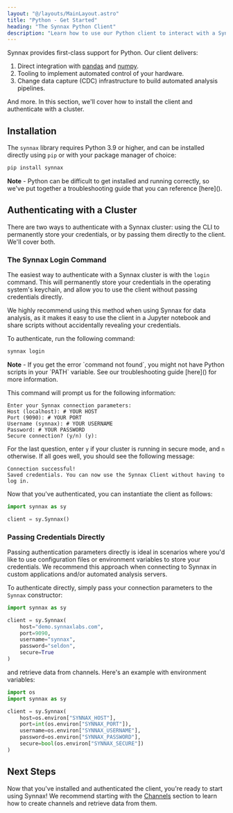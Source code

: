 ```yaml
---
layout: "@/layouts/MainLayout.astro"
title: "Python - Get Started"
heading: "The Synnax Python Client"
description: "Learn how to use our Python client to interact with a Synnax cluster"
---
```


Synnax provides first-class support for Python. Our client delivers:

1. Direct integration with [pandas](https://pandas.pydata.org/) and [numpy](https://numpy.org/doc/stable/index.html).
2. Tooling to implement automated control of your hardware.
3. Change data capture (CDC) infrastructure to build automated analysis pipelines.

And more. In this section, we'll cover how to install the client and authenticate with
a cluster.

## Installation

The `synnax` library requires Python 3.9 or higher, and can be installed directly using 
`pip` or with your package manager of choice:

```bash
pip install synnax
```

<div class="info">
<b>Note</b> - Python can be difficult to get installed and running correctly, so we've put together
a troubleshooting guide that you can reference [here]().
</div>

## Authenticating with a Cluster

There are two ways to authenticate with a Synnax cluster: using the CLI to permanently
store your credentials, or by passing them directly to the client. We'll cover both.

### The Synnax Login Command

The easiest way to authenticate with a Synnax cluster is with the `login` command.
This will permanently store your credentials in the operating system's keychain,
and allow you to use the client without passing credentials directly. 

We highly recommend using this method when using Synnax for data analysis, as it makes
it easy to use the client in a Jupyter notebook and share scripts without accidentally
revealing your credentials.

To authenticate, run the following command:

```bash
synnax login
```

<div class="info">
<b>Note</b> - If you get the error `command not found`, you might not have Python scripts
in your `PATH` variable. See our troubleshooting guide [here]() for more information.
</div>

This command will prompt us for the following information:

```
Enter your Synnax connection parameters:
Host (localhost): # YOUR HOST 
Port (9090): # YOUR PORT 
Username (synnax): # YOUR USERNAME 
Password: # YOUR PASSWORD 
Secure connection? (y/n) (y):
```

For the last question, enter `y` if your cluster is running in secure mode, and `n` 
otherwise. If all goes well, you should see the following message:

```
Connection successful!
Saved credentials. You can now use the Synnax Client without having to log in. 
```

Now that you've authenticated, you can instantiate the client as follows:

```python
import synnax as sy

client = sy.Synnax()
```

### Passing Credentials Directly

Passing authentication parameters directly is ideal in scenarios where you'd like to
use configuration files or environment variables to store your credentials. We recommend
this approach when connecting to Synnax in custom applications and/or automated analysis
servers.

To authenticate directly, simply pass your connection parameters to the `Synnax` constructor:

```python
import synnax as sy

client = sy.Synnax(
    host="demo.synnaxlabs.com",
    port=9090,
    username="synnax",
    password="seldon",
    secure=True
)
```

and retrieve data from channels. Here's an example with environment variables:

```python
import os
import synnax as sy

client = sy.Synnax(
    host=os.environ["SYNNAX_HOST"],
    port=int(os.environ["SYNNAX_PORT"]),
    username=os.environ["SYNNAX_USERNAME"],
    password=os.environ["SYNNAX_PASSWORD"],
    secure=bool(os.environ["SYNNAX_SECURE"])
)
```

## Next Steps

Now that you've installed and authenticated the client, you're ready to start using
Synnax! We recommend starting with the [Channels](/python-client/channels) section
to learn how to create channels and retrieve data from them.
